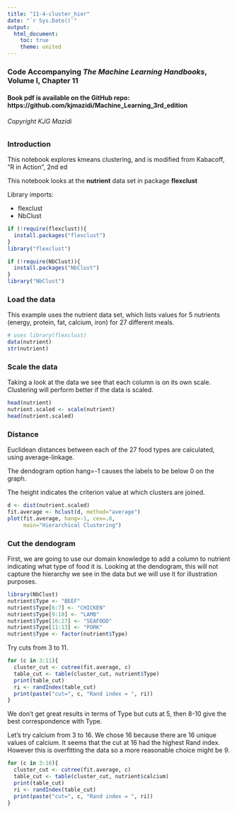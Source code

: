 ```yaml
---
title: "11-4-cluster_hier"
date: "`r Sys.Date()`"
output:
  html_document:
    toc: true
    theme: united
---
```


### Code Accompanying ***The Machine Learning Handbooks***, Volume I, Chapter 11

#### Book pdf is available on the GitHub repo: https://github.com/kjmazidi/Machine_Learning_3rd_edition

###### Copyright KJG Mazidi

### Introduction

This notebook explores kmeans clustering, and is modified from Kabacoff, "R in Action", 2nd ed

This notebook looks at the **nutrient** data set in package **flexclust**

Library imports: 

* flexclust
* NbClust


```r
if (!require(flexclust)){
  install.packages("flexclust")
}
library("flexclust")

if (!require(NbClust)){
  install.packages("NbClust")
}
library("NbClust")

```
### Load the data

This example uses the nutrient data set, which lists values for 5 nutrients (energy, protein, fat, calcium, iron) for 27 different meals. 

```r
# uses library(flexclust)
data(nutrient)
str(nutrient)
```

### Scale the data

Taking a look at the data we see that each column is on its own scale. Clustering will perform better if the data is scaled.


```r
head(nutrient)
nutrient.scaled <- scale(nutrient)
head(nutrient.scaled)
```


### Distance

Euclidean distances between each of the 27 food types are calculated, using average-linkage. 

The dendogram option hang=-1 causes the labels to be below 0 on the graph. 

The height indicates the criterion value at which clusters are joined. 

```r
d <- dist(nutrient.scaled)
fit.average <- hclust(d, method="average")
plot(fit.average, hang=-1, cex=.8, 
     main="Hierarchical Clustering")

```

### Cut the dendogram

First, we are going to use our domain knowledge to add a column to nutrient indicating what type of food it is. Looking at the dendogram, this will not capture the hierarchy we see in the data but we will use it for illustration purposes. 

```r
library(NbClust)
nutrient$Type <- "BEEF"
nutrient$Type[6:7] <- "CHICKEN"
nutrient$Type[9:10] <- "LAMB"
nutrient$Type[16:27] <- "SEAFOOD"
nutrient$Type[11:13] <- "PORK"
nutrient$Type <- factor(nutrient$Type)
```

Try cuts from 3 to 11. 

```r
for (c in 3:11){
  cluster_cut <- cutree(fit.average, c)
  table_cut <- table(cluster_cut, nutrient$Type)
  print(table_cut)
  ri <- randIndex(table_cut)
  print(paste("cut=", c, "Rand index = ", ri))
}
```

We don't get great results in terms of Type but cuts at 5, then 8-10 give the best correspondence with Type.

Let's try calcium from 3 to 16. We chose 16 because there are 16 unique values of calcium. It seems that the cut at 16 had the highest Rand index. However this is overfitting the data so a more reasonable choice might be 9.

```r
for (c in 3:16){
  cluster_cut <- cutree(fit.average, c)
  table_cut <- table(cluster_cut, nutrient$calcium)
  print(table_cut)
  ri <- randIndex(table_cut)
  print(paste("cut=", c, "Rand index = ", ri))
}
```
